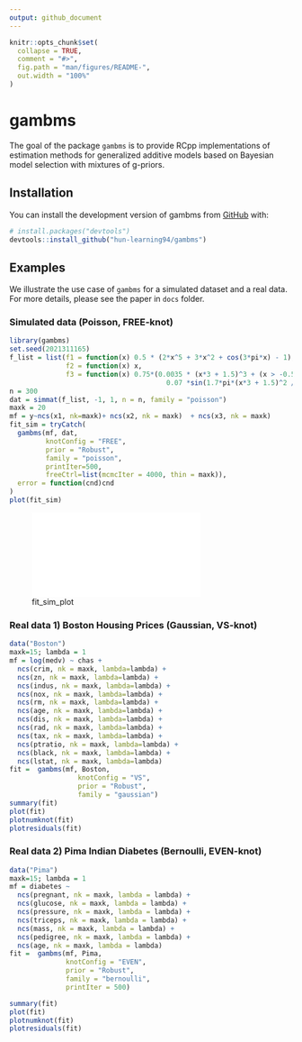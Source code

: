 ```yaml
---
output: github_document
---
```


<!-- README.md is generated from README.Rmd. Please edit that file -->

```r
knitr::opts_chunk$set(
  collapse = TRUE,
  comment = "#>",
  fig.path = "man/figures/README-",
  out.width = "100%"
)
```

# gambms

<!-- badges: start -->
<!-- badges: end -->

The goal of the package `gambms` is to provide RCpp implementations of estimation methods for generalized additive models based on Bayesian model selection with mixtures of g-priors.

## Installation

You can install the development version of gambms from [GitHub](https://github.com/) with:

``` r
# install.packages("devtools")
devtools::install_github("hun-learning94/gambms")
```

## Examples

We illustrate the use case of `gambms` for a simulated dataset and a real data. For more details, please see the paper in `docs` folder.

### Simulated data (Poisson, FREE-knot)
```r
library(gambms)
set.seed(2021311165)
f_list = list(f1 = function(x) 0.5 * (2*x^5 + 3*x^2 + cos(3*pi*x) - 1),
              f2 = function(x) x,
              f3 = function(x) 0.75*(0.0035 * (x*3 + 1.5)^3 + (x > -0.5 & x < 0.85) *
                                       0.07 *sin(1.7*pi*(x*3 + 1.5)^2 / 3.2)*(x*3 -2.5)^2 * exp(x*3 + 1.5)))
n = 300
dat = simmat(f_list, -1, 1, n = n, family = "poisson")
maxk = 20
mf = y~ncs(x1, nk=maxk)+ ncs(x2, nk = maxk)  + ncs(x3, nk = maxk)
fit_sim = tryCatch(
  gambms(mf, dat,
         knotConfig = "FREE",
         prior = "Robust",
         family = "poisson",
         printIter=500,
         freeCtrl=list(mcmcIter = 4000, thin = maxk)),
  error = function(cnd)cnd
)
plot(fit_sim)
```

![fit_sim_plot](test/fit_sim_plot.pdf)

### Real data 1) Boston Housing Prices (Gaussian, VS-knot)
```r
data("Boston")
maxk=15; lambda = 1
mf = log(medv) ~ chas +
  ncs(crim, nk = maxk, lambda=lambda) +
  ncs(zn, nk = maxk, lambda=lambda) +
  ncs(indus, nk = maxk, lambda=lambda) +
  ncs(nox, nk = maxk, lambda=lambda) +
  ncs(rm, nk = maxk, lambda=lambda) +
  ncs(age, nk = maxk, lambda=lambda) +
  ncs(dis, nk = maxk, lambda=lambda) +
  ncs(rad, nk = maxk, lambda=lambda) +
  ncs(tax, nk = maxk, lambda=lambda) +
  ncs(ptratio, nk = maxk, lambda=lambda) +
  ncs(black, nk = maxk, lambda=lambda) +
  ncs(lstat, nk = maxk, lambda=lambda)
fit =  gambms(mf, Boston,
                 knotConfig = "VS",
                 prior = "Robust",
                 family = "gaussian")
summary(fit)
plot(fit)
plotnumknot(fit)
plotresiduals(fit)
```

### Real data 2) Pima Indian Diabetes (Bernoulli, EVEN-knot)
```r
data("Pima")
maxk=15; lambda = 1
mf = diabetes ~
  ncs(pregnant, nk = maxk, lambda = lambda) +
  ncs(glucose, nk = maxk, lambda = lambda) +
  ncs(pressure, nk = maxk, lambda = lambda) +
  ncs(triceps, nk = maxk, lambda = lambda) +
  ncs(mass, nk = maxk, lambda = lambda) +
  ncs(pedigree, nk = maxk, lambda = lambda) +
  ncs(age, nk = maxk, lambda = lambda)
fit =  gambms(mf, Pima,
              knotConfig = "EVEN",
              prior = "Robust",
              family = "bernoulli",
              printIter = 500)

summary(fit)
plot(fit)
plotnumknot(fit)
plotresiduals(fit)
```


<!-- What is special about using `README.Rmd` instead of just `README.md`? You can include R chunks like so: -->

<!-- ```{r cars} -->
<!-- summary(cars) -->
<!-- ``` -->

<!-- You'll still need to render `README.Rmd` regularly, to keep `README.md` up-to-date. `devtools::build_readme()` is handy for this. You could also use GitHub Actions to re-render `README.Rmd` every time you push. An example workflow can be found here: <https://github.com/r-lib/actions/tree/v1/examples>. -->

<!-- You can also embed plots, for example: -->

<!-- ```{r pressure, echo = FALSE} -->
<!-- plot(pressure) -->
<!-- ``` -->

<!-- In that case, don't forget to commit and push the resulting figure files, so they display on GitHub and CRAN. -->
